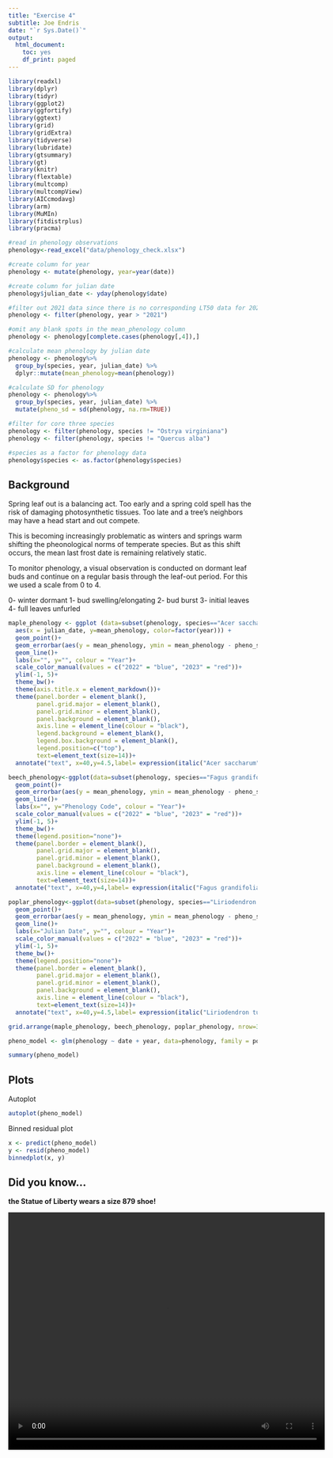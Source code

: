 ```yaml
---
title: "Exercise 4"
subtitle: Joe Endris
date: "`r Sys.Date()`"
output:
  html_document:
    toc: yes
    df_print: paged
---
```


```r
library(readxl)
library(dplyr)
library(tidyr)
library(ggplot2)
library(ggfortify)
library(ggtext)
library(grid)
library(gridExtra)
library(tidyverse)
library(lubridate)
library(gtsummary)
library(gt)
library(knitr)
library(flextable)
library(multcomp)
library(multcompView)
library(AICcmodavg)
library(arm)
library(MuMIn)
library(fitdistrplus)
library(pracma)
```

```r
#read in phenology observations
phenology<-read_excel("data/phenology_check.xlsx")

#create column for year
phenology <- mutate(phenology, year=year(date))

#create column for julian date
phenology$julian_date <- yday(phenology$date)

#filter out 2021 data since there is no corresponding LT50 data for 2021
phenology <- filter(phenology, year > "2021")

#omit any blank spots in the mean_phenology column
phenology <- phenology[complete.cases(phenology[,4]),]

#calculate mean phenology by julian date
phenology <- phenology%>%
  group_by(species, year, julian_date) %>%
  dplyr::mutate(mean_phenology=mean(phenology))

#calculate SD for phenology
phenology <- phenology%>%
  group_by(species, year, julian_date) %>%
  mutate(pheno_sd = sd(phenology, na.rm=TRUE))

#filter for core three species
phenology <- filter(phenology, species != "Ostrya virginiana")
phenology <- filter(phenology, species != "Quercus alba")

#species as a factor for phenology data
phenology$species <- as.factor(phenology$species)
```
## Background

Spring leaf out is a balancing act.  Too early and a spring cold spell has the risk of damaging photosynthetic tissues.  Too late and a tree's neighbors may have a head start and out compete. 

This is becoming increasingly problematic as winters and springs warm shifting the pheonological norms of temperate species. But as this shift occurs, the mean last frost date is remaining relatively static.

To monitor phenology, a visual observation is conducted on dormant leaf buds and continue on a regular basis through the leaf-out period. For this we used a scale from 0 to 4.

0-	winter dormant
1-	bud swelling/elongating
2-	bud burst
3-	initial leaves
4-	full leaves unfurled

```r
maple_phenology <- ggplot (data=subset(phenology, species=="Acer saccharum"), 
  aes(x = julian_date, y=mean_phenology, color=factor(year))) +
  geom_point()+
  geom_errorbar(aes(y = mean_phenology, ymin = mean_phenology - pheno_sd, ymax = mean_phenology + pheno_sd), alpha = .2) +
  geom_line()+
  labs(x="", y="", colour = "Year")+
  scale_color_manual(values = c("2022" = "blue", "2023" = "red"))+
  ylim(-1, 5)+
  theme_bw()+
  theme(axis.title.x = element_markdown())+
  theme(panel.border = element_blank(), 
        panel.grid.major = element_blank(),
        panel.grid.minor = element_blank(),
        panel.background = element_blank(),
        axis.line = element_line(colour = "black"),
        legend.background = element_blank(),
        legend.box.background = element_blank(),
        legend.position=c("top"),
        text=element_text(size=14))+
  annotate("text", x=40,y=4.5,label= expression(italic("Acer saccharum")), hjust=0, size = 4)

beech_phenology<-ggplot(data=subset(phenology, species=="Fagus grandifolia"), aes(x = julian_date, y=mean_phenology, color=factor(year))) +
  geom_point()+
  geom_errorbar(aes(y = mean_phenology, ymin = mean_phenology - pheno_sd, ymax = mean_phenology + pheno_sd), alpha = .2) +
  geom_line()+
  labs(x="", y="Phenology Code", colour = "Year")+
  scale_color_manual(values = c("2022" = "blue", "2023" = "red"))+
  ylim(-1, 5)+
  theme_bw()+
  theme(legend.position="none")+
  theme(panel.border = element_blank(), 
        panel.grid.major = element_blank(),
        panel.grid.minor = element_blank(),
        panel.background = element_blank(),
        axis.line = element_line(colour = "black"),
        text=element_text(size=14))+
  annotate("text", x=40,y=4,label= expression(italic("Fagus grandifolia")), hjust=0, size=4)

poplar_phenology<-ggplot(data=subset(phenology, species=="Liriodendron tulipifera"), aes(x = julian_date, y=mean_phenology, color=factor(year))) +
  geom_point()+
  geom_errorbar(aes(y = mean_phenology, ymin = mean_phenology - pheno_sd, ymax = mean_phenology + pheno_sd), alpha = .2) +
  geom_line()+
  labs(x="Julian Date", y="", colour = "Year")+
  scale_color_manual(values = c("2022" = "blue", "2023" = "red"))+
  ylim(-1, 5)+
  theme_bw()+
  theme(legend.position="none")+
  theme(panel.border = element_blank(), 
        panel.grid.major = element_blank(),
        panel.grid.minor = element_blank(),
        panel.background = element_blank(),
        axis.line = element_line(colour = "black"),
        text=element_text(size=14))+
  annotate("text", x=40,y=4.5,label= expression(italic("Liriodendron tulipifera")), hjust=0, size = 4)

```

```r
grid.arrange(maple_phenology, beech_phenology, poplar_phenology, nrow=3)
```
```r
pheno_model <- glm(phenology ~ date + year, data=phenology, family = poisson, na.action="na.fail" )
```

```r
summary(pheno_model)
```
## Plots

Autoplot

```r
autoplot(pheno_model)
```

Binned residual plot

```r
x <- predict(pheno_model)
y <- resid(pheno_model)
binnedplot(x, y)
```


## Did you know...
  
    
  
**the Statue of Liberty wears a size 879 shoe!**

<video width="640" height="480" controls>
  <source src="images/gb2.mp4" type="video/mp4">
</video>